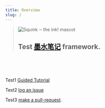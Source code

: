 ```yaml
---
title: Overview
slug: /
---
```


<blockquote>
    <img src="./img/ink-squid.svg" alt="Squink ‒ the ink! mascot" class="squid" />
    <h2>
        Test <a href="https://github.com/longlonghash/ink-docs">墨水笔记</a> framework.
    </h2>
</blockquote>

<br/>
<br/>
<br/>

Test1 [Guided Tutorial](https://substrate.dev/substrate-contracts-workshop/#/)

Test2 <a href="https://github.com/paritytech/ink-docs/issues">log an issue</a>

Test3 <a href="https://github.com/paritytech/ink-docs/pulls">make a pull-request</a>.

